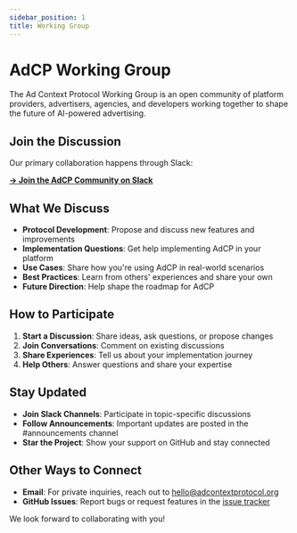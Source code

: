 ```yaml
---
sidebar_position: 1
title: Working Group
---
```


# AdCP Working Group

The Ad Context Protocol Working Group is an open community of platform providers, advertisers, agencies, and developers working together to shape the future of AI-powered advertising.

## Join the Discussion

Our primary collaboration happens through Slack:

**[→ Join the AdCP Community on Slack](https://join.slack.com/t/agenticads/shared_invite/zt-3c5sxvdjk-x0rVmLB3OFHVUp~WutVWZg)**

## What We Discuss

- **Protocol Development**: Propose and discuss new features and improvements
- **Implementation Questions**: Get help implementing AdCP in your platform
- **Use Cases**: Share how you're using AdCP in real-world scenarios
- **Best Practices**: Learn from others' experiences and share your own
- **Future Direction**: Help shape the roadmap for AdCP

## How to Participate

1. **Start a Discussion**: Share ideas, ask questions, or propose changes
2. **Join Conversations**: Comment on existing discussions
3. **Share Experiences**: Tell us about your implementation journey
4. **Help Others**: Answer questions and share your expertise

## Stay Updated

- **Join Slack Channels**: Participate in topic-specific discussions
- **Follow Announcements**: Important updates are posted in the #announcements channel
- **Star the Project**: Show your support on GitHub and stay connected

## Other Ways to Connect

- **Email**: For private inquiries, reach out to hello@adcontextprotocol.org
- **GitHub Issues**: Report bugs or request features in the [issue tracker](https://github.com/adcontextprotocol/adcp/issues)

We look forward to collaborating with you!